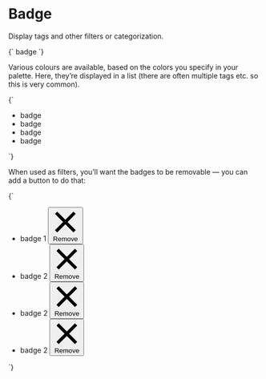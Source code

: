 
<Meta title="Atoms/Badge" />

# Badge

Display tags and other filters or categorization.

<Canvas>
  <Story name="Badge">
    {`
      <span class="o-badge o-badge--gray u-h6 u-font--medium">badge</span>
    `}
  </Story>
</Canvas>

Various colours are available, based on the colors you specify in your palette. Here, they’re displayed in a list (there are often multiple tags etc. so this is very common).

<Canvas>
  <Story name="Badge — color variants">
    {`
      <ul class="u-list-reset l-flex">
        <li class="u-margin-s--right">
          <span class="o-badge o-badge--gray u-h6 u-font--medium">badge</span>
        </li>
        <li class="u-margin-s--right">
          <span class="o-badge o-badge--brand-1 u-h6 u-font--medium">badge</span>
        </li>
        <li class="u-margin-s--right">
          <span class="o-badge o-badge--brand-2 u-h6 u-font--medium">badge</span>
        </li>
        <li class="u-margin-s--right">
          <span class="o-badge o-badge--danger u-h6 u-font--medium">badge</span>
        </li>
      </ul>
    `}
  </Story>
</Canvas>

When used as filters, you’ll want the badges to be removable — you can add a button to do that:

<Canvas>
  <Story name="Badge — with buttons">
    {`
      <ul class="u-list-reset l-flex">
        <li class="u-margin-s--right">
          <span class="o-badge o-badge--gray u-h6 u-font--medium">
            badge 1
            <button class="o-button o-button--icon o-button--icon-reversed o-button--small o-badge__button" type="button">
              <svg class="o-icon o-icon--m" xmlns="http://www.w3.org/2000/svg" viewBox="0 0 100 100">
                <path d="M80.41,88.89,50,58.49,19.59,88.89l-8.48-8.48L41.51,50,11.11,19.59l8.48-8.48L50,41.51l30.41-30.4,8.48,8.48L58.49,50l30.4,30.41Z" fill-rule="evenodd" aria-hidden="true" />
              </svg>
              <span class="u-sr-only">Remove</span>
            </button>
          </span>
        </li>
        <li class="u-margin-s--right">
          <span class="o-badge o-badge--brand-1 u-h6 u-font--medium">
            badge 2
            <button class="o-button o-button--icon o-button--icon-reversed o-button--small o-badge__button" type="button">
              <svg class="o-icon o-icon--m" xmlns="http://www.w3.org/2000/svg" viewBox="0 0 100 100">
                <path d="M80.41,88.89,50,58.49,19.59,88.89l-8.48-8.48L41.51,50,11.11,19.59l8.48-8.48L50,41.51l30.41-30.4,8.48,8.48L58.49,50l30.4,30.41Z" fill-rule="evenodd" aria-hidden="true"/>
              </svg>
              <span class="u-sr-only">Remove</span>
            </button>
          </span>
        </li>
        <li class="u-margin-s--right">
          <span class="o-badge o-badge--brand-2 u-h6 u-font--medium">
            badge 2
            <button class="o-button o-button--icon o-button--icon-reversed o-button--small o-badge__button" type="button">
              <svg class="o-icon o-icon--m" xmlns="http://www.w3.org/2000/svg" viewBox="0 0 100 100">
                <path d="M80.41,88.89,50,58.49,19.59,88.89l-8.48-8.48L41.51,50,11.11,19.59l8.48-8.48L50,41.51l30.41-30.4,8.48,8.48L58.49,50l30.4,30.41Z" fill-rule="evenodd" aria-hidden="true"/>
              </svg>
              <span class="u-sr-only">Remove</span>
            </button>
          </span>
        </li>
        <li class="u-margin-s--right">
          <span class="o-badge o-badge--danger u-h6 u-font--medium">
            badge 2
            <button class="o-button o-button--icon o-button--icon-reversed o-button--small o-badge__button" type="button">
              <svg class="o-icon o-icon--m" xmlns="http://www.w3.org/2000/svg" viewBox="0 0 100 100">
                <path d="M80.41,88.89,50,58.49,19.59,88.89l-8.48-8.48L41.51,50,11.11,19.59l8.48-8.48L50,41.51l30.41-30.4,8.48,8.48L58.49,50l30.4,30.41Z" fill-rule="evenodd" aria-hidden="true"/>
              </svg>
              <span class="u-sr-only">Remove</span>
            </button>
          </span>
        </li>
      </ul>
    `}
  </Story>
</Canvas>

